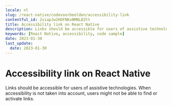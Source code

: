 ```yaml
---
locale: nl
slug: /react-native/codevoorbeelden/accessibility-link
contentful_id: 2viapJw2HOFNKxNMNLDZtt
title: Accessibility link on React Native
description: Links should be accessible for users of assistive technologies.
keywords: [React Native, accessibility, code sample]
date: 2023-01-30
last_update:
  date: 2023-01-30
---
```


# Accessibility link on React Native

Links should be accessible for users of assistive technologies. When accessibility is not taken into account, users might not be able to find or activate links.

<CodeSample id="accessibility-link" platform="react-native" locale="nl"/>
